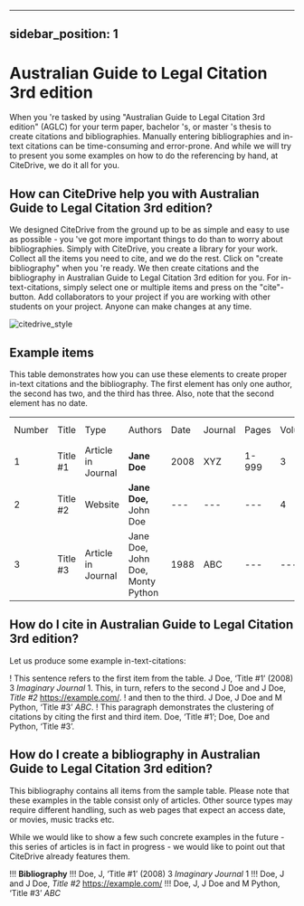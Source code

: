 
---
sidebar_position: 1
---

# Australian Guide to Legal Citation 3rd edition

When you 're tasked by using "Australian Guide to Legal Citation 3rd edition" (AGLC) for your term paper, bachelor 's, or master 's thesis to create citations and bibliographies.
Manually entering bibliographies and in-text citations can be time-consuming and error-prone. And while we will try to present you some examples on how to do the referencing by hand, at CiteDrive, we do it all for you.

<!---
## About  Australian Guide to Legal Citation 3rd edition

* Title: Australian Guide to Legal Citation 3rd edition
* Short Title (Id): AGLC)
* Authors: Australian Guide to Legal Citation 3rd edition
* Download: Australian Guide to Legal Citation 3rd edition
 --->

## How can CiteDrive help you with Australian Guide to Legal Citation 3rd edition?

We designed CiteDrive from the ground up to be as simple and easy to use as possible - you 've got more important things to do than to worry about bibliographies. Simply with CiteDrive, you create a library for your work. Collect all the items you need to cite, and we do the rest. Click on "create bibliography" when you 're ready. We then create citations and the bibliography in Australian Guide to Legal Citation 3rd edition for you. For in-text-citations, simply select one or multiple items and press on the "cite"-button. Add collaborators to your project if you are working with other students on your project. Anyone can make changes at any time.


![citedrive_style](images/australian-guide-to-legal-citation-3rd-edition.svg "Choose Australian Guide to Legal Citation 3rd edition in the CiteDrive App")


## Example items

This table demonstrates how you can use these elements to create proper in-text citations and the bibliography. The first element has only one author, the second has two, and the third has three. Also, note that the second element has no date.


<table>
  <tr>
   <td>Number
   </td>
   <td>Title
   </td>
   <td>Type
   </td>
   <td>Authors
   </td>
   <td>Date
   </td>
   <td>Journal
   </td>
   <td>Pages
   </td>
   <td>Volume
   </td>
   <td>Issue
   </td>
   <td>Access Date
   </td>
  </tr>
  <tr>
   <td>1
   </td>
   <td>Title #1
   </td>
   <td>Article in Journal
   </td>
   <td><strong>Jane Doe</strong>
   </td>
   <td>2008
   </td>
   <td>XYZ
   </td>
   <td>1-999
   </td>
   <td>3
   </td>
   <td>2
   </td>
   <td>--
   </td>
  </tr>
  <tr>
   <td>
2
   </td>
   <td>Title #2
   </td>
   <td>Website
   </td>
   <td><strong>Jane Doe, </strong>John Doe
   </td>
   <td>---
   </td>
   <td>---
   </td>
   <td>---
   </td>
   <td>4
   </td>
   <td>---
   </td>
   <td>2020-05-01
   </td>
  </tr>
  <tr>
   <td>3
   </td>
   <td>Title #3
   </td>
   <td>Article in Journal
   </td>
   <td>Jane Doe, John Doe, Monty Python
   </td>
   <td>1988
   </td>
   <td>ABC
   </td>
   <td>---
   </td>
   <td>---
   </td>
   <td>16
   </td>
   <td>---
   </td>
  </tr>
</table>



## How do I cite in  Australian Guide to Legal Citation 3rd edition?

Let us produce some example in-text-citations:

! This sentence refers to the first item from the table. J Doe, ‘Title #1’ (2008) 3 <i>Imaginary Journal</i> 1. This, in turn, refers to the second J Doe and J Doe, <i>Title #2</i> <https://example.com/>.
! and then to the third.  J Doe, J Doe and M Python, ‘Title #3’ <i>ABC</i>.
! This paragraph demonstrates the clustering of citations by citing the first and third item. Doe, ‘Title #1’; Doe, Doe and Python, ‘Title #3’.



## How do I create a bibliography in Australian Guide to Legal Citation 3rd edition?

This bibliography contains all items from the sample table. Please note that these examples in the table consist only of articles. Other source types may require different handling, such as web pages that expect an access date, or movies, music tracks etc.

While we would like to show a few such concrete examples in the future - this series of articles is in fact in progress - we would like to point out that CiteDrive already features them.


!!! **Bibliography**
!!! Doe, J, ‘Title #1’ (2008) 3 <i>Imaginary Journal</i> 1
!!! Doe, J and J Doe, <i>Title #2</i> <https://example.com/>
!!! Doe, J, J Doe and M Python, ‘Title #3’ <i>ABC</i>


```
        
